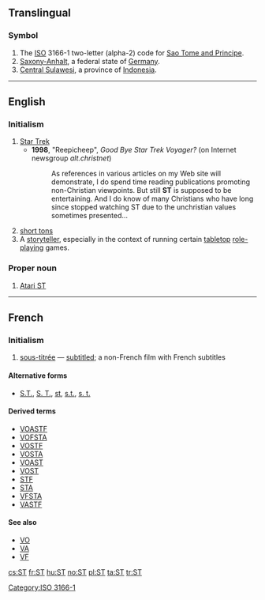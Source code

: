 {{also|Appendix:Variations of "st"}}
==Translingual==

===Symbol===
{{head|mul|symbol}}
# The [[ISO]] 3166-1 two-letter (alpha-2) code for [[Sao Tome and Principe]].
# [[Saxony-Anhalt]], a federal state of [[Germany]].
# [[Central Sulawesi]], a province of [[Indonesia]].

[[Category:ISO 3166-1]]
----

==English==

===Initialism===
{{rfc-header|Initialism}}
{{head|en|initialism}}

# [[Star Trek]]
#* '''1998''', "Reepicheep", ''Good Bye Star Trek Voyager?'' (on Internet newsgroup ''alt.christnet'')
#*: As references in various articles on my Web site will demonstrate, I do spend time reading publications promoting non-Christian viewpoints. But still '''ST''' is supposed to be entertaining. And I do know of many Christians who have long since stopped watching ST due to the unchristian values sometimes presented...
# [[short ton]]s
# A [[storyteller]], especially in the context of running certain [[tabletop]] [[role-playing]] games.

===Proper noun===
{{en-proper noun}}

# {{context|computing|lang=en}} [[w:Atari ST|Atari ST]]

----

==French==

===Initialism===
{{rfc-header|Initialism}}
{{head|fr|initialism}}

# {{context|initialism|film|lang=fr}} [[sous-titrée]] — [[subtitled]]; a non-French film with French subtitles

====Alternative forms====
* [[S.T.]], [[S. T.]], [[st]], [[s.t.]], [[s. t.]]

====Derived terms====
* [[VOASTF]]
* [[VOFSTA]]
* [[VOSTF]]
* [[VOSTA]]
* [[VOAST]]
* [[VOST]]
* [[STF]]
* [[STA]]
* [[VFSTA]]
* [[VASTF]]

====See also====
* [[VO]]
* [[VA]]
* [[VF]]

[[cs:ST]]
[[fr:ST]]
[[hu:ST]]
[[no:ST]]
[[pl:ST]]
[[ta:ST]]
[[tr:ST]]